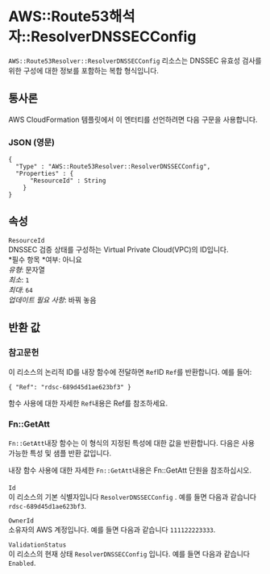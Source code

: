 # AWS::Route53해석자::ResolverDNSSECConfig

`AWS::Route53Resolver::ResolverDNSSECConfig` 리소스는 DNSSEC 유효성 검사를 위한 구성에 대한 정보를 포함하는 복합 형식입니다.

## 통사론

AWS CloudFormation 템플릿에서 이 엔터티를 선언하려면 다음 구문을 사용합니다.

### JSON (영문)

```
{
  "Type" : "AWS::Route53Resolver::ResolverDNSSECConfig",
  "Properties" : {
      "ResourceId" : String
    }
}
```

## 속성

`ResourceId`  
DNSSEC 검증 상태를 구성하는 Virtual Private Cloud(VPC)의 ID입니다.  
*필수 항목 *여부: 아니요  
_유형_: 문자열  
_최소_: `1`  
_최대_: `64`  
_업데이트 필요 사항_: 바꿔 놓음

## 반환 값

### 참고문헌

이 리소스의 논리적 ID를 내장 함수에 전달하면 `Ref`ID `Ref`를 반환합니다. 예를 들어:

`{ "Ref": "rdsc-689d45d1ae623bf3" }`

함수 사용에 대한 자세한 `Ref`내용은 Ref를 참조하세요.

### Fn::GetAtt

`Fn::GetAtt`내장 함수는 이 형식의 지정된 특성에 대한 값을 반환합니다. 다음은 사용 가능한 특성 및 샘플 반환 값입니다.

내장 함수 사용에 대한 자세한 `Fn::GetAtt`내용은 Fn::GetAtt 단원을 참조하십시오.

####

`Id`  
이 리소스의 기본 식별자입니다 `ResolverDNSSECConfig` . 예를 들면 다음과 같습니다 `rdsc-689d45d1ae623bf3`.

`OwnerId`  
소유자의 AWS 계정입니다. 예를 들면 다음과 같습니다 `111122223333`.

`ValidationStatus`  
이 리소스의 현재 상태 `ResolverDNSSECConfig` 입니다. 예를 들면 다음과 같습니다 `Enabled`.

